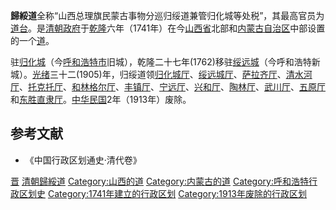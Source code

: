 '''歸綏道'''全称“山西总理旗民蒙古事物分巡归绥道兼管归化城等处税”，其最高官员为[[道台|道台]]。是[[清朝政府|清朝政府]]于[[乾隆|乾隆]]六年（1741年）在今[[山西省|山西省]]北部和[[内蒙古自治区|内蒙古自治区]]中部设置的一个[[道_(行政区划)|道]]。

驻[[归化城|归化城]]（今[[呼和浩特市|呼和浩特市]]旧城），乾隆二十七年(1762)移驻[[绥远城|绥远城]]（今呼和浩特新城）。[[光绪|光绪]]三十二(1905)年，归绥道领[[归化城厅|归化城厅]]、[[绥远城厅|绥远城厅]]、[[萨拉齐厅|萨拉齐厅]]、[[清水河直隸廳|清水河厅]]、[[托克托厅|托克托厅]]、[[和林格尔厅|和林格尔厅]]、[[丰镇厅|丰镇厅]]、[[宁远厅|宁远厅]]、[[兴和厅|兴和厅]]、[[陶林厅|陶林厅]]、[[武川厅|武川厅]]、[[五原厅|五原厅]]和[[东胜直隶厅|东胜直隶厅]]。[[中华民国|中华民国]]2年（1913年）废除。

{{山西省历史二级政区|nocat}}
==参考文献==
* 《中国行政区划通史·清代卷》

{{清朝巡守道|nocat}}
{{清朝山西省行政區劃|nocat}}
[[Category:清朝的道|晋]]
[[Category:清朝歸綏道|]]
[[Category:山西的道|Category:山西的道]]
[[Category:内蒙古的道|Category:内蒙古的道]]
[[Category:呼和浩特行政区划史|Category:呼和浩特行政区划史]]
[[Category:1741年建立的行政区划|Category:1741年建立的行政区划]]
[[Category:1913年废除的行政区划|Category:1913年废除的行政区划]]